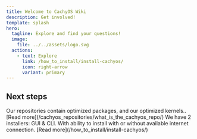 ```yaml
---
title: Welcome to CachyOS Wiki
description: Get involved!
template: splash
hero:
  tagline: Explore and find your questions!
  image:
    file: ../../assets/logo.svg
  actions:
    - text: Explore
      link: /how_to_install/install-cachyos/
      icon: right-arrow
      variant: primary
---
```



## Next steps

<CardGrid stagger>
  <Card title="How does CachyOS improve the performance?" icon="pencil">
    Our repositories contain optimized packages, and our optimized kernels..
    [Read more](/cachyos_repositories/what_is_the_cachyos_repo/)
  </Card>
  <Card title="Installation" icon="add-document">
    We have 2 installers: GUI & CLI. With ability to install with or without available internet connection.
    [Read more](/how_to_install/install-cachyos/)
  </Card>
</CardGrid>
